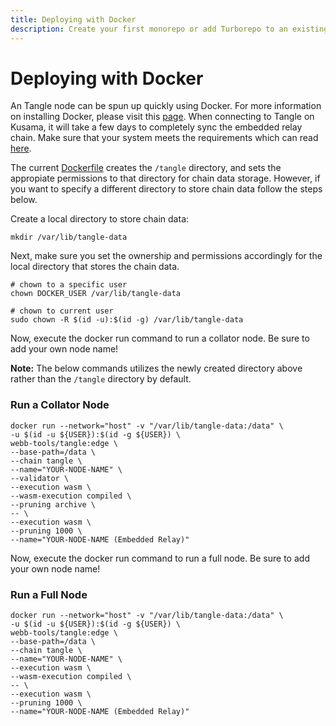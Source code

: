 ```yaml
---
title: Deploying with Docker
description: Create your first monorepo or add Turborepo to an existing project.
---
```


# Deploying with Docker

An Tangle node can be spun up quickly using Docker. For more information on installing Docker,
please visit this [page](https://docs.docker.com/get-docker/). When connecting to Tangle on Kusama, it will take a few days to completely
sync the embedded relay chain. Make sure that your system meets the requirements which can read [here](https://docs.webb.tools/v1/node-operators/run-node/overview/#requirements).

The current [Dockerfile](https://github.com/webb-tools/tangle/tree/main/docker) creates the `/tangle` directory, and sets the appropiate permissions to that directory for chain data storage. However,
if you want to specify a different directory to store chain data follow the steps below.

Create a local directory to store chain data:

```
mkdir /var/lib/tangle-data
```

Next, make sure you set the ownership and permissions accordingly for the local directory that stores the chain data.

```
# chown to a specific user
chown DOCKER_USER /var/lib/tangle-data

# chown to current user
sudo chown -R $(id -u):$(id -g) /var/lib/tangle-data
```

Now, execute the docker run command to run a collator node. Be sure to add your own node name!

**Note:** The below commands utilizes the newly created directory above rather than the `/tangle` directory by default.

### Run a Collator Node

```
docker run --network="host" -v "/var/lib/tangle-data:/data" \
-u $(id -u ${USER}):$(id -g ${USER}) \
webb-tools/tangle:edge \
--base-path=/data \
--chain tangle \
--name="YOUR-NODE-NAME" \
--validator \
--execution wasm \
--wasm-execution compiled \
--pruning archive \
-- \
--execution wasm \
--pruning 1000 \
--name="YOUR-NODE-NAME (Embedded Relay)"
```

Now, execute the docker run command to run a full node. Be sure to add your own node name!

### Run a Full Node

```
docker run --network="host" -v "/var/lib/tangle-data:/data" \
-u $(id -u ${USER}):$(id -g ${USER}) \
webb-tools/tangle:edge \
--base-path=/data \
--chain tangle \
--name="YOUR-NODE-NAME" \
--execution wasm \
--wasm-execution compiled \
-- \
--execution wasm \
--pruning 1000 \
--name="YOUR-NODE-NAME (Embedded Relay)"
```